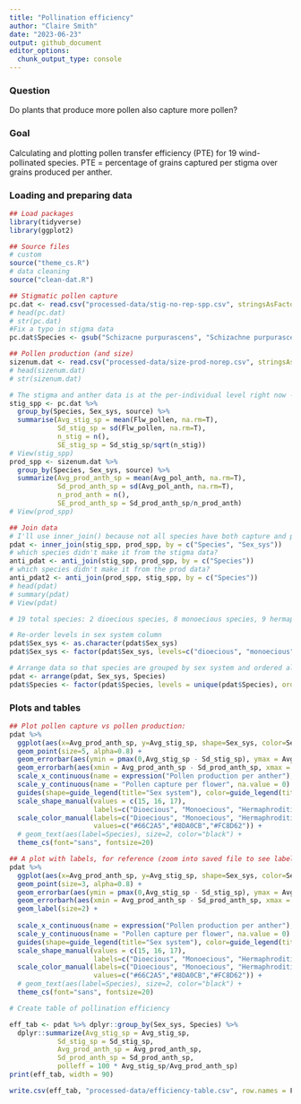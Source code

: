 ```yaml
---
title: "Pollination efficiency"
author: "Claire Smith"
date: "2023-06-23"
output: github_document
editor_options: 
  chunk_output_type: console
---
```


### Question

Do plants that produce more pollen also capture more pollen? 

### Goal 

Calculating and plotting pollen transfer efficiency (PTE) for 19 wind-pollinated species. PTE = percentage of grains captured per stigma over grains produced per anther. 

### Loading and preparing data

```r
## Load packages
library(tidyverse)
library(ggplot2)

## Source files
# custom
source("theme_cs.R")
# data cleaning
source("clean-dat.R")
```

```r
## Stigmatic pollen capture
pc.dat <- read.csv("processed-data/stig-no-rep-spp.csv", stringsAsFactors = T) 
# head(pc.dat)
# str(pc.dat)
#Fix a typo in stigma data
pc.dat$Species <- gsub("Schizacne purpurascens", "Schizachne purpurascens", pc.dat$Species)

## Pollen production (and size)
sizenum.dat <- read.csv("processed-data/size-prod-norep.csv", stringsAsFactors = T)
# head(sizenum.dat)
# str(sizenum.dat)
```

```r
# The stigma and anther data is at the per-individual level right now - summarize it so that it's at the per-species level
stig_spp <- pc.dat %>% 
  group_by(Species, Sex_sys, source) %>%
  summarise(Avg_stig_sp = mean(Flw_pollen, na.rm=T), 
            Sd_stig_sp = sd(Flw_pollen, na.rm=T),
            n_stig = n(),
            SE_stig_sp = Sd_stig_sp/sqrt(n_stig))
# View(stig_spp)
prod_spp <- sizenum.dat %>% 
  group_by(Species, Sex_sys, source) %>% 
  summarize(Avg_prod_anth_sp = mean(Avg_pol_anth, na.rm=T),
            Sd_prod_anth_sp = sd(Avg_pol_anth, na.rm=T),
            n_prod_anth = n(),
            SE_prod_anth_sp = Sd_prod_anth_sp/n_prod_anth)
# View(prod_spp)

## Join data
# I'll use inner_join() because not all species have both capture and prod data.
pdat <- inner_join(stig_spp, prod_spp, by = c("Species", "Sex_sys"))
# which species didn't make it from the stigma data?
anti_pdat <- anti_join(stig_spp, prod_spp, by = c("Species"))
# which species didn't make it from the prod data?
anti_pdat2 <- anti_join(prod_spp, stig_spp, by = c("Species"))
# head(pdat)
# summary(pdat)
# View(pdat)

# 19 total species: 2 dioecious species, 8 monoecious species, 9 hermaphroditic species. 

# Re-order levels in sex system column 
pdat$Sex_sys <- as.character(pdat$Sex_sys)
pdat$Sex_sys <- factor(pdat$Sex_sys, levels=c("dioecious", "monoecious", "hermaphroditic"))

# Arrange data so that species are grouped by sex system and ordered alphabetically
pdat <- arrange(pdat, Sex_sys, Species)
pdat$Species <- factor(pdat$Species, levels = unique(pdat$Species), ordered = T)
```

### Plots and tables

```r
## Plot pollen capture vs pollen production:
pdat %>% 
  ggplot(aes(x=Avg_prod_anth_sp, y=Avg_stig_sp, shape=Sex_sys, color=Sex_sys) ) + 
  geom_point(size=5, alpha=0.8) + 
  geom_errorbar(aes(ymin = pmax(0,Avg_stig_sp - Sd_stig_sp), ymax = Avg_stig_sp + Sd_stig_sp), color="black") + 
  geom_errorbarh(aes(xmin = Avg_prod_anth_sp - Sd_prod_anth_sp, xmax = Avg_prod_anth_sp + Sd_prod_anth_sp), color="black") + 
  scale_x_continuous(name = expression("Pollen production per anther"), na.value=0) + 
  scale_y_continuous(name = "Pollen capture per flower", na.value = 0) + 
  guides(shape=guide_legend(title="Sex system"), color=guide_legend(title="Sex system")) + 
  scale_shape_manual(values = c(15, 16, 17),
                     labels=c("Dioecious", "Monoecious", "Hermaphroditic")) + 
  scale_color_manual(labels=c("Dioecious", "Monoecious", "Hermaphroditic"),
                     values=c("#66C2A5","#8DA0CB","#FC8D62")) + 
  # geom_text(aes(label=Species), size=2, color="black") + 
  theme_cs(font="sans", fontsize=20)

```

```r
## A plot with labels, for reference (zoom into saved file to see labels):
pdat %>% 
  ggplot(aes(x=Avg_prod_anth_sp, y=Avg_stig_sp, shape=Sex_sys, color=Sex_sys, label=Species) ) + 
  geom_point(size=3, alpha=0.8) + 
  geom_errorbar(aes(ymin = pmax(0,Avg_stig_sp - Sd_stig_sp), ymax = Avg_stig_sp + Sd_stig_sp), color="black") + 
  geom_errorbarh(aes(xmin = Avg_prod_anth_sp - Sd_prod_anth_sp, xmax = Avg_prod_anth_sp + Sd_prod_anth_sp), color="black") + 
  geom_label(size=2) + 
  
  scale_x_continuous(name = expression("Pollen production per anther"), na.value=0) + 
  scale_y_continuous(name = "Pollen capture per flower", na.value = 0) + 
  guides(shape=guide_legend(title="Sex system"), color=guide_legend(title="Sex system")) + 
  scale_shape_manual(values = c(15, 16, 17),
                     labels=c("Dioecious", "Monoecious", "Hermaphroditic")) + 
  scale_color_manual(labels=c("Dioecious", "Monoecious", "Hermaphroditic"),
                     values=c("#66C2A5","#8DA0CB","#FC8D62")) + 
  # geom_text(aes(label=Species), size=2, color="black") + 
  theme_cs(font="sans", fontsize=20)

```

```r
# Create table of pollination efficiency

eff_tab <- pdat %>% dplyr::group_by(Sex_sys, Species) %>% 
  dplyr::summarize(Avg_stig_sp = Avg_stig_sp,
            Sd_stig_sp = Sd_stig_sp,
            Avg_prod_anth_sp = Avg_prod_anth_sp,
            Sd_prod_anth_sp = Sd_prod_anth_sp,
            polleff = 100 * Avg_stig_sp/Avg_prod_anth_sp)
print(eff_tab, width = 90)

write.csv(eff_tab, "processed-data/efficiency-table.csv", row.names = F)
```

